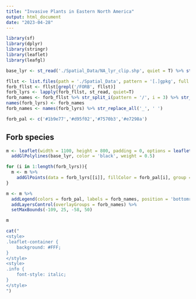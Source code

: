 ```yaml
---
title: "Invasive Plants in Eastern North America"
output: html_document
date: "2023-04-28"
---
```


```r
library(sf)
library(dplyr)
library(stringr)
library(leaflet)
library(leafgl)
```

```r
base_lyr <- st_read('./Spatial_Data/NA_lyr_clip.shp', quiet = T) %>% st_zm() %>% st_cast("POLYGON") %>% st_cast('LINESTRING')
```

```r
fllst <- list.files(path = './Spatial_Data', pattern = '[.]gpkg', full.names = T)
forb_fllst <- fllst[grepl('/FORB', fllst)]
forb_lyrs <- lapply(forb_fllst, st_read, quiet=T)
forb_names <- forb_fllst %>% str_split_i(pattern = '/', i = 3) %>% str_remove_all('[.]gpkg|FORB_')
names(forb_lyrs) <- forb_names
forb_names <- names(forb_lyrs) %>% str_replace_all('_', ' ')

forb_pal <- c('#1b9e77','#d95f02','#7570b3','#e7298a')

```

## Forb species
```r
m <- leaflet(width = 1100, height = 800, padding = 0, options = leafletOptions(minZoom = 5, maxZoom = 7)) %>% 
  addGlPolylines(base_lyr, color = 'black', weight = 0.5)

for (i in 1:length(forb_lyrs)){
  m <- m %>% 
    addGlPoints(data = forb_lyrs[[i]], fillColor = forb_pal[i], group = forb_names[i], fillOpacity = 1.0, radius = 5)
}

m <- m %>% 
  addLegend(colors = forb_pal, labels = forb_names, position = 'bottomright', opacity = 1.0) %>% 
  addLayersControl(overlayGroups = forb_names) %>% 
  setMaxBounds(-109, 25, -58, 50) 

m
```

```r
cat("
<style>
.leaflet-container {
    background: #FFF;
}
</style>
<style>
.info {
    font-style: italic;
}
</style>
")
```